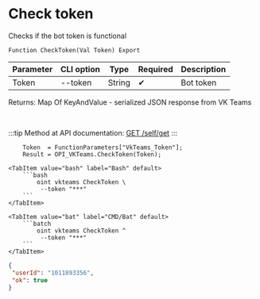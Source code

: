 ﻿---
sidebar_position: 1
description: Check token and other functions to work with VKTeams in the Open Integration Package, a free open-source integration library for 1C:Enterprise 8, OneScript and CLI
keywords: [1C, 1С, 1С:Enterprise, 1С:Enterprise 8.3, API, Integration, Services, Exchange, OneScript, CLI, VKTeams]
---


# Check token
 Checks if the bot token is functional



`Function CheckToken(Val Token) Export`

  | Parameter | CLI option | Type | Required | Description |
  |-|-|-|-|-|
  | Token | --token | String | &#x2714; | Bot token |

  
  Returns:  Map Of KeyAndValue - serialized JSON response from VK Teams

<br/>

:::tip
Method at API documentation: [GET /self/get](https://teams.vk.com/botapi/#/self/get_self_get)
:::
<br/>


```bsl title="1C:Enterprise/OneScript code example"
    Token  = FunctionParameters["VkTeams_Token"];
    Result = OPI_VKTeams.CheckToken(Token);
```
 

 <Tabs>
  
    <TabItem value="bash" label="Bash" default>
        ```bash
            oint vkteams CheckToken \
             --token "***"
        ```
    </TabItem>
  
    <TabItem value="bat" label="CMD/Bat" default>
        ```batch
            oint vkteams CheckToken ^
             --token "***"
        ```
    </TabItem>
</Tabs>


```json title="Result"
{
 "userId": "1011893356",
 "ok": true
}
```
